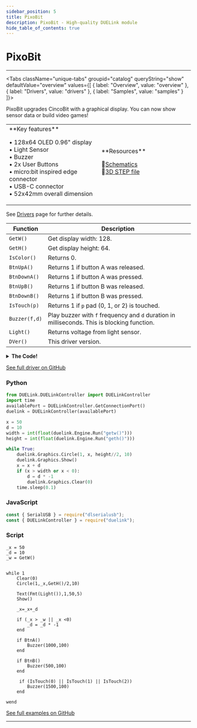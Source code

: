```yaml
---
sidebar_position: 5
title: PixoBit
description: PixoBit - High-quality DUELink module
hide_table_of_contents: true
---
```



# PixoBit

<ImageSection 
  product="mcpixobit-d"
  tagline="micro:bit Form Factor with 128x64 OLED 0.96"
/>

---

<Tabs className="unique-tabs" groupid="catalog" queryString="show" defaultValue="overview"
  values={[
    {
        label: "Overview",
        value: "overview"
    },
    {
        label: "Drivers",
        value: "drivers"
    },
    {
        label: "Samples",
        value: "samples"
    }
]}>

<TabItem value="overview">

PixoBit upgrades CincoBit with a graphical display. You can now show sensor data or build video games!

<table><td width='50%'>
**Key features**

• 128x64 OLED 0.96" display<br/>
• Light Sensor<br/>
• Buzzer<br/>
• 2x User Buttons<br/>
• micro:bit inspired edge connector<br/>
• USB-C connector<br/>
• 52x42mm overall dimension<br/>

</td><td width='50%'>
**Resources**
 
📄[Schematics](/sch/gdl-mcpixobit-d.pdf)<br/>
🔩[3D STEP file](/3d/gdl-mcpixobit-d.step)<br/>
</td></table>

</TabItem>

<TabItem value="drivers">

See [Drivers](/docs/engine/drivers) page for further details.

| Function | Description |
|----------|-------------|
| `GetW()` | Get display width: 128. |
| `GetH()` | Get display height: 64. |
| `IsColor()` | Returns 0. |
| `BtnUpA()` | Returns 1 if button A was released. |
| `BtnDownA()` | Returns 1 if button A was pressed. |
| `BtnUpB()` | Returns 1 if button B was released. |
| `BtnDownB()` | Returns 1 if button B was pressed. |
| `IsTouch(p)` | Returns 1 if `p` pad (0, 1, or 2) is touched. |
| `Buzzer(f,d)` | Play buzzer with `f` frequency and `d` duration in milliseconds. This is blocking function. |
| `Light()` | Returns voltage from light sensor. |
| `DVer()` | This driver version. |
<details>
<summary><strong>The Code!</strong></summary>

**PixoBit Driver**

```text
##### PixoBit Driver #####

fn DVer()
    return 1.0
fend

Dim b1[2]

fn LcdCmd(c)
	b1[0] = 0
	b1[1] = c
    I2cWr(0x3c,b1,[])
fend

fn Init()

    BtnEn(BtnPin('A'), 1) # Btn A
    BtnEn(BtnPin('B'), 1) # Btn B

    DWrite(11,0) # reset pin
    DWrite(11,1) 
    Wait(10)

    # config I2C bus with 400Kz
    I2cCfg(400)
    Wait(20)
    GfxCfg(1,{0x3C},128,64, 1)
    
    LcdCmd(0xAE):LcdCmd(0x00):LcdCmd(0x10)
    LcdCmd(0x40):LcdCmd(0x81):LcdCmd(0xCF)
    LcdCmd(0xA1):LcdCmd(0xA6):LcdCmd(0xA8)
    LcdCmd(0x3F):LcdCmd(0xD3):LcdCmd(0x00)
    LcdCmd(0xD5):LcdCmd(0x80):LcdCmd(0xD9)
    LcdCmd(0xF1):LcdCmd(0xDA):LcdCmd(0x12)
    LcdCmd(0xDB):LcdCmd(0x40):LcdCmd(0x8D)
    LcdCmd(0x14):LcdCmd(0xAF):LcdCmd(0xC8)
    LcdCmd(0x20):LcdCmd(0x00):LcdCmd(0x21)
    LcdCmd(0):LcdCmd(128-1)
    LcdCmd(0x22):LcdCmd(0):LcdCmd(7)
    
    Dim a1[]={131, 200, 
        147, 200,
        262, 500}    

    Clear(0)
    TextS("DUELink",1,25,25,2,3)
    Show()
fend

fn BtnPin(a)
    if a = 'A'
        return 20
    end
    if a = 'B'
        return 23
    end
    while 1
        PrintLn("ERROR!!")
        Wait(200)
    wend
fend

fn IsColor()
    return 0
fend

fn GetW()
    return 128
fend

fn GetH()
    return 64
fend

fn BtnA()
    if BtnDown(BtnPin('A')) 
        Return 1
    else
        Return 0
    end
fend

fn BtnB()
    if BtnDown(BtnPin('B'))
        Return 1
    else
        Return 0
    end
fend

fn Buzzer(f,d)
    Freq(4, f, d,0.5)
fend

fn Light()
    return Trunc(VRead(5)/(ReadVCC() )*100)
fend

fn IsTouch(p)
    return Touch(p+1,10,1,1) > 200
fend

Init()

######################### 
```

</details>

[See full driver on GitHub](https://github.com/ghi-electronics/duelink-website/tree/main/static/code/drivers)

</TabItem>

<TabItem value="samples">

### Python

```python
from DUELink.DUELinkController import DUELinkController
import time
availablePort = DUELinkController.GetConnectionPort()
duelink = DUELinkController(availablePort)

x = 50
d = 10
width = int(float(duelink.Engine.Run("getw()")))
height = int(float(duelink.Engine.Run("geth()")))

while True:
    duelink.Graphics.Circle(1, x, height//2, 10)
    duelink.Graphics.Show()
    x = x + d
    if (x > width or x < 0):
        d = d * -1
        duelink.Graphics.Clear(0)
    time.sleep(0.1)
```

### JavaScript

```javascript
const { SerialUSB } = require("dlserialusb");
const { DUELinkController } = require("duelink");
```

### Script

```text
_x = 50
_d = 10
_w = GetW()


while 1
    Clear(0)
    Circle(1,_x,GetH()/2,10)
    
    Text(Fmt(Light()),1,50,5)
    Show()
    
    _x=_x+_d
 
    if (_x > _w || _x <0)
        _d = _d * -1    
    end
    
    if BtnA()
        Buzzer(1000,100)
    end
    
    if BtnB()
        Buzzer(500,100)
    end
    
     if (IsTouch(0) || IsTouch(1) || IsTouch(2))
        Buzzer(1500,100)
    end
    
wend
```

[See full examples on GitHub](https://github.com/ghi-electronics/duelink-website/tree/main/static/code/samples)

</TabItem>

</Tabs>

---

<OrderSection
    product="DUELink PixoBit"
    partnumber="GDL-MCPIXOBIT-D"
    price="$0.00"
/>
